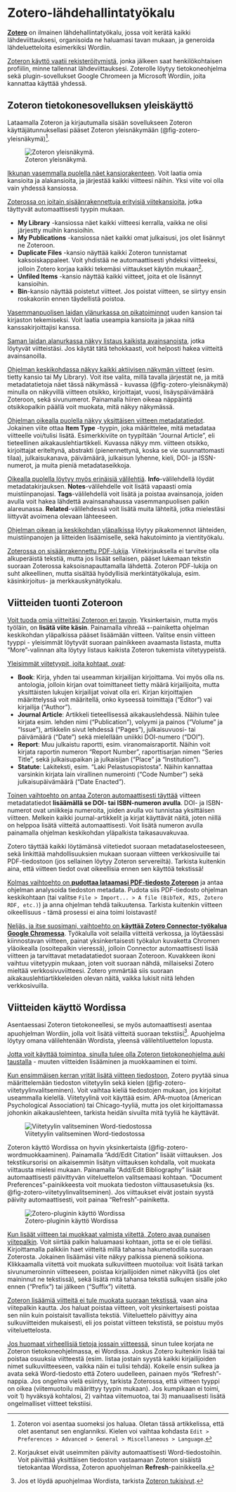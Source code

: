 # Zotero-lähdehallintatyökalu {#sec-zotero-lähdehallintatyökalu}

[**Zotero**](https://www.zotero.org/) on ilmainen lähdehallintatyökalu, jossa voit kerätä kaikki lähdeviittauksesi, organisoida ne haluamasi tavan mukaan, ja generoida lähdeluetteloita esimerkiksi Wordiin.

[Zoteron käyttö vaatii rekisteröitymistä]{.underline}, jonka jälkeen saat henkilökohtaisen profiilin, minne tallennat lähdeviittauksesi. Zoterolle löytyy tietokoneohjelma sekä plugin-sovellukset Google Chromeen ja Microsoft Wordiin, joita kannattaa käyttää yhdessä.

## Zoteron tietokonesovelluksen yleiskäyttö {#sec-zoteron-tietokonesovelluksen-yleiskäyttö}

Lataamalla Zoteron ja kirjautumalla sisään sovellukseen Zoteron käyttäjätunnuksellasi pääset Zoteron yleisnäkymään (@fig-zotero-yleisnäkymä)[^zotero-1].

[^zotero-1]: Zoteron voi asentaa suomeksi jos haluaa. Oletan tässä artikkelissa, että olet asentanut sen englanniksi. Kielen voi vaihtaa kohdasta `Edit > Preferences > Advanced > General > Miscellaneous > Language`.

![Zoteron yleisnäkymä.](pics/zotero_yleisnäkymä.png){#fig-zotero-yleisnäkymä fig-alt="Kuvakaappaus Zoteron tietokoneohjelman yleisnäkymästä. Kuvassa vasemmalla laidalla on suuri kansiorakenne, keskellä on useita viittauksia, ja oikealla näkyy yhden esimerkkiviittauksen metadatatiedot."}

[Ikkunan vasemmalla puolella näet kansiorakenteen]{.underline}. Voit laatia omia kansioita ja alakansioita, ja järjestää kaikki viitteesi näihin. Yksi viite voi olla vain yhdessä kansiossa.

[Zoterossa on joitain sisäänrakennettuja erityisiä viitekansioita]{.underline}, jotka täyttyvät automaattisesti tyypin mukaan.

-   **My Library** -kansiossa näet kaikki viitteesi kerralla, vaikka ne olisi järjestty muihin kansioihin.
-   **My Publications** -kansiossa näet kaikki omat julkaisusi, jos olet lisännyt ne Zoteroon.
-   **Duplicate Files** -kansio näyttää kaikki Zoteron tunnistamat kaksoiskappaleet. Voit yhdistää ne automaattisesti yhdeksi viitteeksi, jolloin Zotero korjaa kaikki tekemäsi viittaukset käytön mukaan[^zotero-2].
-   **Unfiled Items** -kansio näyttää kaikki viitteet, joita et ole lisännyt kansioihin.
-   **Bin**-kansio näyttää poistetut viitteet. Jos poistat viitteen, se siirtyy ensin roskakoriin ennen täydellistä poistoa.

[^zotero-2]: Korjaukset eivät useimmiten päivity automaattisesti Word-tiedostoihin. Voit päivittää yksittäisen tiedoston vastaamaan Zoteron sisäistä tietokantaa Wordissa, Zoteron apuohjelman **Refresh**-painikkeella.

[Vasemmanpuolisen laidan ylänurkassa on pikatoiminnot]{.underline} uuden kansion tai kirjaston tekemiseksi. Voit laatia useampia kansioita ja jakaa niitä kanssakirjoittajisi kanssa.

[Saman laidan alanurkassa näkyy listaus kaikista avainsanoista]{.underline}, jotka löytyvät viitteistäsi. Jos käytät tätä tehokkaasti, voit helposti hakea viitteitä avainsanoilla.

[Ohjelman keskikohdassa näkyy kaikki aktiivisen näkymän viitteet]{.underline} (esim. tietty kansio tai My Library). Voit itse valita, millä tavalla järjestät ne, ja mitä metadatatietoja näet tässä näkymässä - kuvassa (@fig-zotero-yleisnäkymä) minulla on näkyvillä viitteen otsikko, kirjoittajat, vuosi, lisäyspäivämäärä Zoteroon, sekä sivunumerot. Painamalla hiiren oikeaa näppäintä otsikkopalkin päällä voit muokata, mitä näkyy näkymässä.

[Ohjelman oikealla puolella näkyy yksittäisen viitteen metadatatiedot]{.underline}. Jokainen viite ottaa **Item Type** -tyypin, joka määrittelee, mitä metadataa viitteelle voi/tulisi lisätä. Esimerkkiviite on tyypiltään "Journal Article", eli tieteellinen aikakauslehtiartikkeli. Kuvassa näkyy mm. viitteen otsikko, kirjoittajat eriteltynä, abstrakti (pienennettynä, koska se vie suunnattomasti tilaa), julkaisukanava, päivämäärä, julkaisun lyhenne, kieli, DOI- ja ISSN-numerot, ja muita pieniä metadataseikkoja.

[Oikealla puolella löytyy myös erinäisiä välilehtiä]{.underline}. **Info**-välilehdellä löydät metadatakirjauksen. **Notes**-välilehdelle voit lisätä vapaasti omia muistiinpanojasi. **Tags**-välilehdellä voit lisätä ja poistaa avainsanoja, joiden avulla voit hakea lähdettä avainsanahaussa vasemmanpuolisen palkin alareunassa. **Related**-välilehdessä voit lisätä muita lähteitä, jotka mielestäsi liittyvät avoimena olevaan lähteeseen.

[Ohjelman oikean ja keskikohdan yläpalkissa]{.underline} löytyy pikakomennot lähteiden, muistiinpanojen ja liitteiden lisäämiselle, sekä hakutoiminto ja vientityökalu.

[Zoterossa on sisäänrakennettu PDF-lukija]{.underline}. Viitekirjauksella ei tarvitse olla alkuperäistä tekstiä, mutta jos lisäät sellaisen, pääset lukemaan tekstin suoraan Zoterossa kaksoisnapauttamalla lähdettä. Zoteron PDF-lukija on suht alkeellinen, mutta sisältää hyödyllisiä merkintätyökaluja, esim. käsinkirjoitus- ja merkkauskynätyökalu.

## Viitteiden tuonti Zoteroon {#sec-viitteiden-tuonti-zoteroon}

[Voit tuoda omia viitteitäsi Zoteroon eri tavoin]{.underline}. Yksinkertaisin, mutta myös työläin, on **lisätä viite käsin**. Painamalla vihreää `+`-painiketta ohjelman keskikohdan yläpalkissa pääset lisäämään viitteen. Valitse ensin viitteen tyyppi - yleisimmät löytyvät suoraan painikkeen avaamasta listasta, mutta "More"-valinnan alta löytyy listaus kaikista Zoteron tukemista viitetyypeistä.

[Yleisimmät viitetyypit, joita kohtaat, ovat]{.underline}:

-   **Book**: Kirja, yhden tai useamman kirjailijan kirjoittama. Voi myös olla ns. antologia, jolloin kirjan ovat toimittaneet tietty määrä kirjailijoita, mutta yksittäisten lukujen kirjailijat voivat olla eri. Kirjan kirjoittajien määrittelyssä voit määritellä, onko kyseessä toimittaja ("Editor") vai kirjailija ("Author").
-   **Journal Article**: Artikkeli tieteellisessä aikakauslehdessä. Näihin tulee kirjata esim. lehden nimi ("Publication"), volyymi ja painos ("Volume" ja "Issue"), artikkelin sivut lehdessä ("Pages"), julkaisuvuosi- tai päivämäärä ("Date") sekä mielellään uniikki DOI-numero ("DOI").
-   **Report**: Muu julkaistu raportti, esim. viranomaisraportit. Näihin voit kirjata raportin numeron "Report Number", raporttisarjan nimen "Series Title", sekä julkaisupaikan ja julkaisijan ("Place" ja "Institution").
-   **Statute**: Lakiteksti, esim. "Laki Pelastusopistosta". Näihin kannattaa varsinkin kirjata lain virallinen numerointi ("Code Number") sekä julkaisupäivämäärä ("Date Enacted").

[Toinen vaihtoehto on antaa Zoteron automaattisesti täyttää]{.underline} viitteen metadatatiedot **lisäämällä se DOI- tai ISBN-numeron avulla**. DOI- ja ISBN-numerot ovat uniikkeja numeroita, joiden avulla voi tunnistaa yksittäisen viitteen. Melkein kaikki journal-artikkelit ja kirjat käyttävät näitä, joten niillä on helppoa lisätä viitteitä automaattisesti. Voit lisätä numeron avulla painamalla ohjelman keskikohdan yläpalkista taikasauvakuvaa.

Zotero täyttää kaikki löytämänsä viitetiedot suoraan metadataselosteeseen, sekä linkittää mahdollisuuksien mukaan suoraan viitteen verkkosivuille tai PDF-tiedostoon (jos sellainen löytyy Zoteron servereiltä). Tarkista kuitenkin aina, että viitteen tiedot ovat oikeellisia ennen sen käyttöä tekstissä!

[Kolmas vaihtoehto on **pudottaa lataamasi PDF-tiedosto Zoteroon**]{.underline} ja antaa ohjelman analysoida tiedoston metadata. Pudota siis PDF-tiedosto ohjelman keskikohtaan (tai valitse `File > Import... > A file (BibTeX, RIS, Zotero RDF, etc.)`) ja anna ohjelman tehdä taikuutensa. Tarkista kuitenkin viitteen oikeellisuus - tämä prosessi ei aina toimi loistavasti!

[Neljäs, ja itse suosimani, vaihtoehto on **käyttää [Zotero Connector](#0)-työkalua Google Chromessa**]{.underline}. Työkalulla voit selailla viitteitä verkossa, ja löytäessäsi kiinnostavan viitteen, painat yksinkertaisesti työkalun kuvaketta Chromen yläoikealla (osoitepalkin vieressä), jolloin Connector automaattisesti lisää viitteen ja tarvittavat metadatatiedot suoraan Zoteroon. Kuvakkeen ikoni vaihtuu viitetyypin mukaan, joten voit suoraan nähdä, millaiseksi Zotero mieltää verkkosivuviitteesi. Zotero ymmärtää siis suoraan aikakauslehtiartikkeleiden olevan näitä, vaikka lukisit niitä lehden verkkosivuilla.

## Viitteiden käyttö Wordissa {#sec-viitteiden-käyttö-wordissa}

Asentaessasi Zoteron tietokoneellesi, se myös automaattisesti asentaa apuohjelman Wordiin, jolla voit lisätä viitteitä suoraan tekstiisi[^zotero-3]. Apuohjelma löytyy omana välilehtenään Wordista, yleensä välilehtiluettelon lopusta.

[^zotero-3]: Jos et löydä apuohjelmaa Wordista, tarkista [Zoteron tukisivut](https://www.zotero.org/support/word_processor_plugin_installation).

[Jotta voit käyttää toimintoa, sinulla tulee olla Zoteron tietokoneohjelma auki taustalla]{.underline} - muuten viitteiden lisääminen ja muokkaaminen ei toimi.

[Kun ensimmäisen kerran yrität lisätä viitteen tiedostoon]{.underline}, Zotero pyytää sinua määrittelemään tiedoston viitetyylin sekä kielen (@fig-zotero-viitetyylinvalitseminen). Voit vaihtaa kieliä tiedostojen mukaan, jos kirjoitat useammalla kielellä. Viitetyylinä voit käyttää esim. APA-muotoa (American Psychological Association) tai Chicago-tyyliä, mutta jos olet kirjoittamassa johonkin aikakauslehteen, tarkista heidän sivuilta mitä tyyliä he käyttävät.

![Viitetyylin valitseminen Word-tiedostossa](pics/zotero_viitetyylinvalitseminen.png){#fig-zotero-viitetyylinvalitseminen fig-alt="Kuvakaappaus Zoteron viitetyylin valitsemisen ikkunasta. Valittuna viitetyylinä on APA-muoto, ja kielenä on englanti."}

Zoteron käyttö Wordissa on hyvin yksinkertaista (@fig-zotero-wordmuokkaaminen). Painamalla "Add/Edit Citation" lisäät viittauksen. Jos tekstikursorisi on aikaisemmin lisätyn viittauksen kohdalla, voit muokata viittausta mielesi mukaan. Painamalla "Add/Edit Bibliography" lisäät automaattisesti päivittyvän viiteluettelon valitsemaasi kohtaan. "Document Preferences"-painikkeesta voit muokata tiedoston viittausasetuksia (ks. @fig-zotero-viitetyylinvalitseminen). Jos viittaukset eivät jostain syystä päivity automaattisesti, voit painaa "Refresh"-painiketta.

![Zotero-pluginin käyttö Wordissa](pics/zotero_wordmuokkaaminen.png){#fig-zotero-wordmuokkaaminen fig-alt="Kuvakaappaus Word-tiedostossa. Ohjelmassa on auki Zotero-välilehti sekä Zoteron punainen viitteiden lisäämisen palkki. Palkilla on auki viitteen muokkausikkuna. Tiedostossa on kaksi sulkuviitettä, sekä vielä tyhjä viite."}

[Kun lisäät viitteen tai muokkaat valmista viitettä, Zotero avaa punaisen viitepalkin]{.underline}. Voit siirtää palkin haluamaasi kohtaan, jotta se ei ole tielläsi. Kirjoittamalla palkkiin haet viitteitä millä tahansa hakumetodilla suoraan Zoterosta. Jokainen lisäämäsi viite näkyy palkissa pienenä soikiona. Klikkaamalla viitettä voit muokata sulkuviitteen muotoilua: voit lisätä tarkan sivunumeroinnin viitteeseen, poistaa kirjailijoiden nimet näkyviltä (jos olet maininnut ne tekstissä), sekä lisätä mitä tahansa tekstiä sulkujen sisälle joko ennen ("Prefix") tai jälkeen ("Suffix") viitettä.

[Zoteron lisäämiä viitteitä ei tule muokata suoraan tekstissä]{.underline}, vaan aina viitepalkin kautta. Jos haluat poistaa viitteen, voit yksinkertaisesti poistaa sen niin kuin poistaisit tavallista tekstiä. Viiteluettelo päivittyy aina sulkuviitteiden mukaisesti, eli jos poistat viitteen tekstistä, se poistuu myös viiteluettelosta.

[Jos huomaat virheellisiä tietoja jossain viitteessä]{.underline}, sinun tulee korjata ne Zoteron tietokoneohjelmassa, ei Wordissa. Joskus Zotero kuitenkin lisää tai poistaa osuuksia viitteestä (esim. listaa jostain syystä kaikki kirjailijoiden nimet sulkuviitteeseen, vaikka näin ei tulisi tehdä). Kokeile ensin sulkea ja avata sekä Word-tiedosto että Zotero uudelleen, painaen myös "Refresh"-nappia. Jos ongelma vielä esiintyy, tarkista Zoterossa, että viitteen tyyppi on oikea (viitemuotoilu määrittyy tyypin mukaan). Jos kumpikaan ei toimi, voit 1) hyväksyä kohtalosi, 2) vaihtaa viitemuotoa, tai 3) manuaalisesti lisätä ongelmalliset viitteet tekstiisi.
